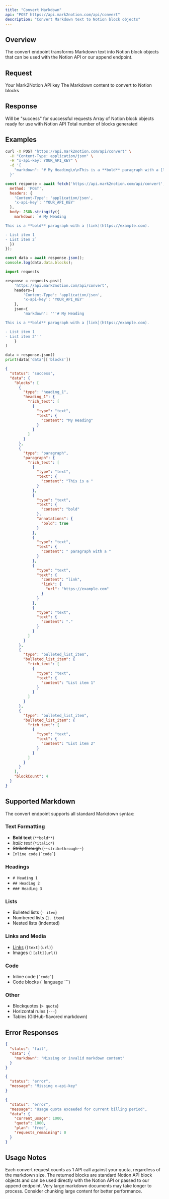 ```yaml
---
title: "Convert Markdown"
api: "POST https://api.mark2notion.com/api/convert"
description: "Convert Markdown text to Notion block objects"
---
```


## Overview

The convert endpoint transforms Markdown text into Notion block objects that can be used with the Notion API or our append endpoint.

## Request

<ParamField header="x-api-key" type="string" required>
  Your Mark2Notion API key
</ParamField>

<ParamField body="markdown" type="string" required>
  The Markdown content to convert to Notion blocks
</ParamField>

## Response

<ResponseField name="status" type="string">
  Will be "success" for successful requests
</ResponseField>

<ResponseField name="data" type="object">
  <Expandable title="data">
    <ResponseField name="blocks" type="array">
      Array of Notion block objects ready for use with Notion API
    </ResponseField>
    <ResponseField name="blockCount" type="number">
      Total number of blocks generated
    </ResponseField>
  </Expandable>
</ResponseField>

## Examples

<CodeGroup>

```bash curl
curl -X POST "https://api.mark2notion.com/api/convert" \
  -H "Content-Type: application/json" \
  -H "x-api-key: YOUR_API_KEY" \
  -d '{
    "markdown": "# My Heading\n\nThis is a **bold** paragraph with a [link](https://example.com).\n\n- List item 1\n- List item 2"
  }'
```

```javascript JavaScript
const response = await fetch('https://api.mark2notion.com/api/convert', {
  method: 'POST',
  headers: {
    'Content-Type': 'application/json',
    'x-api-key': 'YOUR_API_KEY'
  },
  body: JSON.stringify({
    markdown: `# My Heading

This is a **bold** paragraph with a [link](https://example.com).

- List item 1
- List item 2`
  })
});

const data = await response.json();
console.log(data.data.blocks);
```

```python Python
import requests

response = requests.post(
    'https://api.mark2notion.com/api/convert',
    headers={
        'Content-Type': 'application/json',
        'x-api-key': 'YOUR_API_KEY'
    },
    json={
        'markdown': '''# My Heading

This is a **bold** paragraph with a [link](https://example.com).

- List item 1
- List item 2'''
    }
)

data = response.json()
print(data['data']['blocks'])
```

</CodeGroup>

<ResponseExample>

```json Example Response
{
  "status": "success",
  "data": {
    "blocks": [
      {
        "type": "heading_1",
        "heading_1": {
          "rich_text": [
            {
              "type": "text",
              "text": {
                "content": "My Heading"
              }
            }
          ]
        }
      },
      {
        "type": "paragraph",
        "paragraph": {
          "rich_text": [
            {
              "type": "text",
              "text": {
                "content": "This is a "
              }
            },
            {
              "type": "text",
              "text": {
                "content": "bold"
              },
              "annotations": {
                "bold": true
              }
            },
            {
              "type": "text",
              "text": {
                "content": " paragraph with a "
              }
            },
            {
              "type": "text",
              "text": {
                "content": "link",
                "link": {
                  "url": "https://example.com"
                }
              }
            },
            {
              "type": "text",
              "text": {
                "content": "."
              }
            }
          ]
        }
      },
      {
        "type": "bulleted_list_item",
        "bulleted_list_item": {
          "rich_text": [
            {
              "type": "text",
              "text": {
                "content": "List item 1"
              }
            }
          ]
        }
      },
      {
        "type": "bulleted_list_item",
        "bulleted_list_item": {
          "rich_text": [
            {
              "type": "text",
              "text": {
                "content": "List item 2"
              }
            }
          ]
        }
      }
    ],
    "blockCount": 4
  }
}
```

</ResponseExample>

## Supported Markdown

The convert endpoint supports all standard Markdown syntax:

### Text Formatting
- **Bold text** (`**bold**`)
- *Italic text* (`*italic*`)
- ~~Strikethrough~~ (`~~strikethrough~~`)
- `Inline code` (`` `code` ``)

### Headings
- `# Heading 1`
- `## Heading 2`
- `### Heading 3`

### Lists
- Bulleted lists (`- item`)
- Numbered lists (`1. item`)
- Nested lists (indented)

### Links and Media
- [Links](https://example.com) (`[text](url)`)
- Images (`![alt](url)`)

### Code
- Inline code (`` `code` ``)
- Code blocks (``` ```language ```)

### Other
- Blockquotes (`> quote`)
- Horizontal rules (`---`)
- Tables (GitHub-flavored markdown)

## Error Responses

<ResponseExample>

```json 400 - Invalid Request
{
  "status": "fail",
  "data": {
    "markdown": "Missing or invalid markdown content"
  }
}
```

```json 401 - Authentication Error
{
  "status": "error",
  "message": "Missing x-api-key"
}
```

```json 429 - Rate Limited
{
  "status": "error",
  "message": "Usage quota exceeded for current billing period",
  "data": {
    "current_usage": 1000,
    "quota": 1000,
    "plan": "free",
    "requests_remaining": 0
  }
}
```

</ResponseExample>

## Usage Notes

<Info>
Each convert request counts as 1 API call against your quota, regardless of the markdown size.
</Info>

<Tip>
The returned blocks are standard Notion API block objects and can be used directly with the Notion API or passed to our append endpoint.
</Tip>

<Warning>
Very large markdown documents may take longer to process. Consider chunking large content for better performance.
</Warning>
